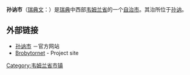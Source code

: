 {{Infobox Kommun|
fullname=Sunne kommun|
coatofarms=[[File:Sunne_vapen.svg|100px]]|
county=[[韦姆兰省|韦姆兰省]]|
province=[[韦姆兰|韦姆兰]]|
capital=[[孙讷|孙讷]]|
map=[[File:Sunne_Municipality_in_Värmland_County.png|200px]]|
arearank=第75名|
area=1,457.07|
arealand=1,296.39|
populationrank=第163名|
population=13,591|
densityrank=第233名|
populationdensity=10.5|
website=http://www.sunne.se/|
footnotes=面积与人口统计数据来自[[瑞典统计局|瑞典统计局]]，截至2006年12月31日}}

'''孙讷市'''（[[瑞典文|瑞典文]]：{{lang|sv|''Sunne kommun''}}）是[[瑞典|瑞典]]中西部[[韦姆兰省|韦姆兰省]]的一个[[瑞典自治市|自治市]]。其治所位于[[孙讷|孙讷]]。

== 外部链接 ==
* [http://www.sunne.se 孙讷市] {{Wayback|url=http://www.sunne.se/ |date=20210306122006 }}－官方网站
* [http://www.brobytornet.se Brobytornet] {{Wayback|url=http://www.brobytornet.se/ |date=20210218123853 }} - Project site

{{Värmland County}}
{{Localities in Sunne Municipality}}

{{coord|59|50|N|13|08|E|region:SE_type:adm2nd|display=title}}

[[Category:韦姆兰省市镇|Category:韦姆兰省市镇]]